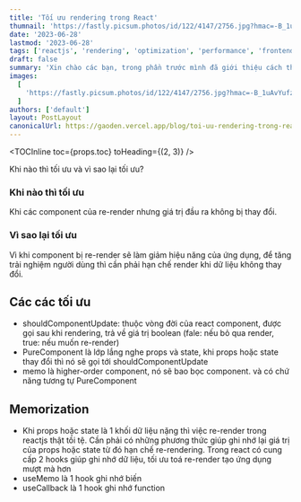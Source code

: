 ```yaml
---
title: 'Tối ưu rendering trong React'
thumnail: 'https://fastly.picsum.photos/id/122/4147/2756.jpg?hmac=-B_1uAvYufznhjeA9xSSAJjqt07XrVzDWCf5VDNX0pQ'
date: '2023-06-28'
lastmod: '2023-06-28'
tags: ['reactjs', 'rendering', 'optimization', 'performance', 'frontend', 'tips']
draft: false
summary: 'Xin chào các bạn, trong phần trước mình đã giới thiệu cách thức rendering trong react và các lý do khiến react re-render. Hôm nay mình sẽ cũng đi tối ưu rendering nhá'
images:
  [
    'https://fastly.picsum.photos/id/122/4147/2756.jpg?hmac=-B_1uAvYufznhjeA9xSSAJjqt07XrVzDWCf5VDNX0pQ',
  ]
authors: ['default']
layout: PostLayout
canonicalUrl: https://gaoden.vercel.app/blog/toi-uu-rendering-trong-react
---
```


<TOCInline toc={props.toc} toHeading={(2, 3)} />

Khi nào thì tối ưu và vì sao lại tối ưu?

### Khi nào thì tối ưu

Khi các component của re-render nhưng giá trị đầu ra không bị thay đổi.

### Vì sao lại tối ưu

Vì khi component bị re-render sẽ làm giảm hiệu năng của ứng dụng, để tăng trải nghiệm người dùng thì cần phải hạn chế render khi dữ liệu không thay đổi.

## Các các tối ưu

- shouldComponentUpdate: thuộc vòng đời của react component, được gọi sau khi rendering, trả về giá trị boolean (fale: nếu bỏ qua render, true: nếu muốn re-render)
- PureComponent là lớp lắng nghe props và state, khi props hoặc state thay đổi thì nó sẽ gọi tới shouldComponentUpdate
- memo là higher-order component, nó sẽ bao bọc component. và có chứ năng tương tự PureComponent

## Memorization

- Khi props hoặc state là 1 khối dữ liệu nặng thì việc re-render trong reactjs thật tồi tệ. Cần phải có những phương thức giúp ghi nhớ lại giá trị của props hoặc state từ đó hạn chế re-rendering. Trong react có cung cấp 2 hooks giúp ghi nhớ dữ liệu, tối ưu toá re-render tạo ứng dụng mượt mà hơn
- useMemo là 1 hook ghi nhớ biến
- useCallback là 1 hook ghi nhớ function
